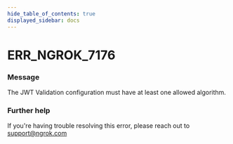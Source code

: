 ```yaml
---
hide_table_of_contents: true
displayed_sidebar: docs
---
```



# ERR_NGROK_7176

### Message

The JWT Validation configuration must have at least one allowed algorithm.

<ErrorDetails error="err_ngrok_7176" />

### Further help

If you're having trouble resolving this error, please reach out to [support@ngrok.com](mailto:support@ngrok.com?subject=Help%20with%20ERR_NGROK_7176)
